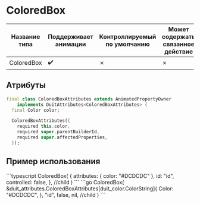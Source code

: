 
# ColoredBox

| Название типа| Поддерживает анимации | Контроллируемый по умолчанию | Может содержать связанное действие | Ссылка |
| - | - | - | - | - |
| ColoredBox | :heavy_check_mark: | &cross; | &cross; | [link](https://api.flutter.dev/flutter/widgets/ColoredBox-class.html) |

## Атрибуты

```dart
final class ColoredBoxAttributes extends AnimatedPropertyOwner
    implements DuitAttributes<ColoredBoxAttributes> {
  final Color color;

  ColoredBoxAttributes({
    required this.color,
    required super.parentBuilderId,
    required super.affectedProperties,
  });
```

## Пример использования

<Tabs groupId="lang">
  <TabItem value="ts" label="TypeScript" default>
    ```typescript
    ColoredBox(
        {
            attributes: {
                color: "#DCDCDC"
            },
            id: "id",
            controlled: false,
        },
        //child
)
    ```
  </TabItem>
  <TabItem value="go" label="Go">
    ```go
	ColoredBox(
		&duit_attributes.ColoredBoxAttributes[duit_color.ColorString]{
			Color: "#DCDCDC",
		},
		"id",
		false,
		nil, //child
	)
    ```
  </TabItem>
</Tabs>

